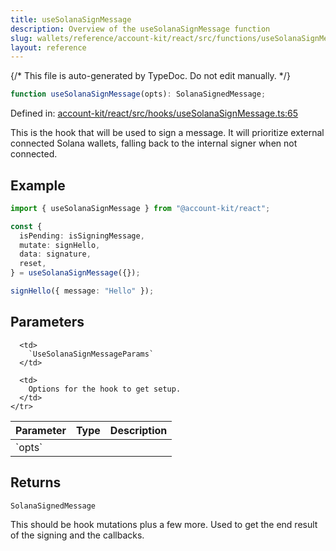```yaml
---
title: useSolanaSignMessage
description: Overview of the useSolanaSignMessage function
slug: wallets/reference/account-kit/react/src/functions/useSolanaSignMessage
layout: reference
---
```


{/* This file is auto-generated by TypeDoc. Do not edit manually. */}

```ts
function useSolanaSignMessage(opts): SolanaSignedMessage;
```

Defined in: [account-kit/react/src/hooks/useSolanaSignMessage.ts:65](https://github.com/alchemyplatform/aa-sdk/blob/9f926c402d1661309abbf8eae8431e52e8c5e53f/account-kit/react/src/hooks/useSolanaSignMessage.ts#L65)

This is the hook that will be used to sign a message. It will prioritize external
connected Solana wallets, falling back to the internal signer when not connected.

## Example

```ts twoslash
import { useSolanaSignMessage } from "@account-kit/react";

const {
  isPending: isSigningMessage,
  mutate: signHello,
  data: signature,
  reset,
} = useSolanaSignMessage({});

signHello({ message: "Hello" });
```

## Parameters

<table>
  <thead>
    <tr>
      <th align="left">Parameter</th>
      <th align="left">Type</th>
      <th align="left">Description</th>
    </tr>
  </thead>

  <tbody>
    <tr>
      <td>
        `opts`
      </td>

      <td>
        `UseSolanaSignMessageParams`
      </td>

      <td>
        Options for the hook to get setup.
      </td>
    </tr>

  </tbody>
</table>

## Returns

`SolanaSignedMessage`

This should be hook mutations plus a few more. Used to get the end result of the signing and the callbacks.
